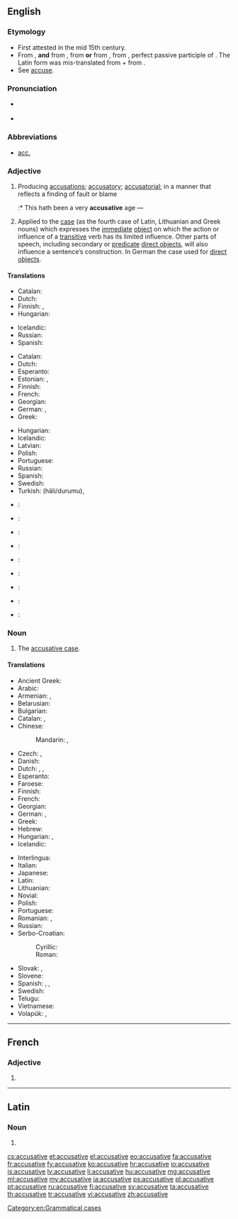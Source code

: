 ==English==
{{wikipedia}}

===Etymology===
* First attested in the mid 15th century.
* From {{etyl|enm|en}}, '''and''' from {{etyl|xno|en}} {{term|accusatif|lang=fro}}, from {{etyl|frm|en}} {{term|acusatif|lang=frm}} '''or''' from {{etyl|la|en}} {{term|accusativus|accūsātīvus|of accusing|lang=la}}, from {{term|accusatus|lang=la}}, perfect passive participle of {{term|accuso|accūsō|lang=la}}. The Latin form was mis-translated from {{etyl|grc|en}} {{term|αιτιατική|lang=grc}} + {{term|πτώσις|tr=ptōsis||case of that which was caused|lang=grc}} from {{term|αιτία||accusation or cause|lang=grc}}.
* See [[accuse]].

===Pronunciation===
* {{a|US}} {{IPA|/ə.ˈkju.zə.tɪv/}}
* {{audio|en-us-accusative.ogg|Audio (US)}}

===Abbreviations===
* [[acc.]]

===Adjective===
{{en-adj}}

# Producing [[accusation]]s; [[accusatory]]; [[accusatorial]]; in a manner that reflects a finding of fault or blame
#:* This hath been a very '''accusative''' age &mdash; {{w|Sir E. Dering}}
# {{context|grammar|lang=en}} Applied to the [[case]] (as the fourth case of Latin, Lithuanian and Greek nouns) which expresses the [[immediate]] [[direct object|object]] on which the action or influence of a [[transitive]] verb has its limited influence. Other parts of speech, including secondary or [[predicate]] [[direct object]]s, will also influence a sentence’s construction. In German the case used for [[direct object]]s.

====Translations====
{{trans-top|producing accusations; accusatory}}
* Catalan: {{t-|ca|acusatiu}}
* Dutch: {{t+|nl|beschuldigend}}
* Finnish: {{t-|fi|syyttävä}}, {{t-|fi|syyttelevä}}
* Hungarian: {{t|hu|vádaskodó}}
{{trans-mid}}
* Icelandic: {{t+|is|ásaka|alt=ásakandi}}
* Russian: {{t+|ru|обвинительный|tr=obvinítel’nyj}}
* Spanish: {{t+|es|acusativo}}
{{trans-bottom}}

{{trans-top|related to accusative case}}
* Catalan: {{t-|ca|acusatiu}}
* Dutch: {{t+|nl|accusatief}}
* Esperanto: {{t-|eo|akuzativa}}
* Estonian: {{t-|et|sihitav}}, {{t-|et|akusatiiv}}
* Finnish: {{t+|fi|akkusatiivi|alt=akkusatiivi-}}
* French: {{t+|fr|accusatif}}
* Georgian: {{t-|ka|ბრალდებითი|sc=Geor}}
* German: {{t-|de|Akkusativ|alt=Akkusativ-}}, {{t-|de|akkusativisch}}
* Greek: {{t+|el|αιτιατική|f|tr=aitiatikí}}
{{trans-mid}}
* Hungarian: {{t+|hu|tárgyeset}}
* Icelandic: {{t+|is|þolfall|alt=þolfalls-}}
* Latvian: {{t+|lv|akuzatīvs|m}}
* Polish: {{t-|pl|biernikowy}}
* Portuguese: {{t+|pt|acusativo}}
* Russian: {{t+|ru|винительный|tr=vinítel’nyj}}
* Spanish: {{t+|es|acusativo}}
* Swedish: {{t+|sv|ackusativ}}
* Turkish: {{t+|tr|belirtme}} (hâli/durumu), {{t-|tr|-i hali|alt=-i hâli}}
{{trans-bottom}}

{{checktrans-top}}
* {{ttbc|bg}}: {{t|bg|винителен|tr=vinítelen}}
* {{ttbc|fr}}: {{t+|fr|accusatif}}
* {{ttbc|he}}: {{t|he|יחס הפעול|tr=yakhas ha-pa’ul}}
* {{ttbc|hu}}: {{t+|hu|tárgy}}
* {{ttbc|ia}}: {{t|ia|accusative}}
* {{ttbc|it}}: {{t+|it|accusativo}}
* {{ttbc|la}}: {{t|la|accusativus}}
* {{ttbc|pt}}: {{t+|pt|acusativo}}
* {{ttbc|sv}}: {{t+|sv|ackusativ}}
{{trans-bottom}}

===Noun===
{{en-noun}}

# {{context|grammar|lang=en}} The [[accusative case]].

====Translations====
{{trans-top|accusative case}}
* Ancient Greek: {{tø|grc|αἰτιατική πτῶσις|tr=aitiatikē ptōsis|sc=polytonic}}
* Arabic: {{t-|ar|منصوب|m|tr=manSuub}}
* Armenian: {{t-|hy|հայցական|tr=hayc’akan}}, {{t-|hy|հայցական հոլով|tr=hayc'akan holov}}
* Belarusian: {{t|be|вінавальны склон|m|tr=vinaval’ny sklon|sc=Cyrl}}
* Bulgarian: {{t|bg|винителен падеж|m|tr=vinítelen padéž|sc=Cyrl}}
* Catalan: {{t-|ca|acusatiu|m}}, {{t-|ca|cas acusatiu|m}}
* Chinese:
*: Mandarin: {{t|cmn|賓格|sc=Hani}}, {{t|cmn|宾格|tr=bīngé|sc=Hani}}
* Czech: {{t-|cs|čtvrtý pád|m}}, {{t+|cs|akuzativ|m}}
* Danish: {{t+|da|akkusativ}}
* Dutch: {{t|nl|accusatief|m}}, {{t|nl|vierde naamval|m}}, {{t|nl|lijdend voorwerp|n}}
* Esperanto: {{t+|eo|akuzativo}}
* Faroese: {{t+|fo|hvønnfall|n}}
* Finnish: {{t+|fi|akkusatiivi}}
* French: {{t+|fr|accusatif|m}}
* Georgian: {{t-|ka|ბრალდებითი ბრუნვა|tr=braldebit'i brunva|sc=Geor}}
* German: {{t+|de|Akkusativ|m}}, {{t+|de|Wenfall|m}}
* Greek: {{t+|el|αιτιατική|f}}
* Hebrew: {{t-|he|יחס הפעול|tr=yakhas ha-pa’ul|m}}
* Hungarian: {{t+|hu|tárgyeset}}, {{t-|hu|akkuzatívusz}}
* Icelandic: {{t+|is|þolfall|n}}
{{trans-mid}}
* Interlingua: {{t-|ia|accusativo}}
* Italian: {{t+|it|accusativo|m}}
* Japanese: {{t+|ja|対格|tr=たいかく, taikaku}}
* Latin: {{t-SOP|la|casus accusativus|m}}
* Lithuanian: {{t+|lt|galininkas|m}}
* Novial: {{tø|nov|akusative}}
* Polish: {{t+|pl|biernik|m}}
* Portuguese: {{t+|pt|acusativo|m}}
* Romanian: {{t+|ro|acuzativ|n}}, {{t-|ro|caz acuzativ|n}}
* Russian: {{t+|ru|винительный падеж|m|tr=vinítel’nyj padéž}}
* Serbo-Croatian:
*: Cyrillic: {{t-|sh|акузатив|m}}
*: Roman: {{t-|sh|akuzativ|m}}
* Slovak: {{t+|sk|akuzatív|m}}, {{t-|sk|štvrtý pád|m}}
* Slovene: {{t+|sl|tožilnik|m}}
* Spanish: {{t+|es|acusativo|m}}, {{t-|es|caso acusativo|m}}, {{t|es|complemento directo|m}}
* Swedish: {{t+|sv|ackusativ|c}}
* Telugu: {{t-|te|ద్వితీయా విభక్తి|tr=dvitīyā vibhakti|sc=Telu}}
* Vietnamese: {{t-|vi|đối cách}}
* Volapük: {{t-|vo|kimifal}}, {{t+|vo|kusatif}}
{{trans-bottom}}

[[Category:en:Grammatical cases]]

----

==French==

===Adjective===
{{fr-adj-form}} {{f}}

# {{feminine of|accusatif|lang=fr}}

----

==Latin==

===Noun===
{{la-noun-form|accūsātīve}}

# {{inflection of|accusativus|accūsātīvus|voc|s|lang=la}}

[[cs:accusative]]
[[et:accusative]]
[[el:accusative]]
[[eo:accusative]]
[[fa:accusative]]
[[fr:accusative]]
[[fy:accusative]]
[[ko:accusative]]
[[hr:accusative]]
[[io:accusative]]
[[is:accusative]]
[[lv:accusative]]
[[li:accusative]]
[[hu:accusative]]
[[mg:accusative]]
[[ml:accusative]]
[[my:accusative]]
[[ja:accusative]]
[[ps:accusative]]
[[pl:accusative]]
[[pt:accusative]]
[[ru:accusative]]
[[fi:accusative]]
[[sv:accusative]]
[[ta:accusative]]
[[th:accusative]]
[[tr:accusative]]
[[vi:accusative]]
[[zh:accusative]]
